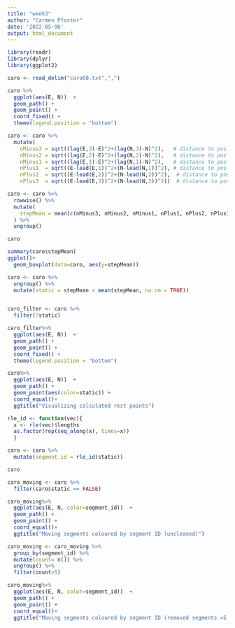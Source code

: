 ```yaml
---
title: "week3"
author: "Carmen Pfoster"
date: '2022-05-06'
output: html_document
---
```


```r
library(readr)
library(dplyr)
library(ggplot2)

caro <- read_delim("caro60.txt",",")
```

```r
caro %>%
  ggplot(aes(E, N))  +
  geom_path() +
  geom_point() +
  coord_fixed() +
  theme(legend.position = "bottom")

caro <- caro %>%
  mutate(
    nMinus3 = sqrt((lag(E,3)-E)^2+(lag(N,3)-N)^2),   # distance to pos - 3 minutes
    nMinus2 = sqrt((lag(E,2)-E)^2+(lag(N,2)-N)^2),   # distance to pos -2 minutes
    nMinus1 = sqrt((lag(E,1)-E)^2+(lag(N,1)-N)^2),   # distance to pos -1 minutes
    nPlus1  = sqrt((E-lead(E,1))^2+(N-lead(N,1))^2), # distance to pos +1 mintues
    nPlus2  = sqrt((E-lead(E,2))^2+(N-lead(N,2))^2),  # distance to pos +2 minutes
    nPlus3  = sqrt((E-lead(E,3))^2+(N-lead(N,3))^2))  # distance to pos +3

caro <- caro %>%
  rowwise() %>%
  mutate(
    stepMean = mean(c(nMinus3, nMinus2, nMinus1, nPlus1, nPlus2, nPlus3))
  ) %>%
  ungroup()

caro
```

```r
summary(caro$stepMean)
ggplot()+
  geom_boxplot(data=caro, aes(y=stepMean))
```

```r
caro <- caro %>% 
  ungroup() %>%
  mutate(static = stepMean < mean(stepMean, na.rm = TRUE))


caro_filter <- caro %>%
  filter(!static)

caro_filter%>%
  ggplot(aes(E, N))  +
  geom_path() +
  geom_point() +
  coord_fixed() +
  theme(legend.position = "bottom")
```

```r
caro%>%
  ggplot(aes(E, N))  +
  geom_path() +
  geom_point(aes(color=static)) +
  coord_equal()+
  ggtitle("Visualizing calculated rest points")
```

```r
rle_id <- function(vec){
  x <- rle(vec)$lengths
  as.factor(rep(seq_along(x), times=x))
  }
```

```r
caro <- caro %>%
  mutate(segment_id = rle_id(static))

caro
```

```r
caro_moving <- caro %>% 
  filter(caro$static == FALSE)

caro_moving%>%
  ggplot(aes(E, N, color=segment_id))  +
  geom_path() +
  geom_point() +
  coord_equal()+
  ggtitle("Moving segments coloured by segment ID (uncleaned)")
```

```r
caro_moving <- caro_moving %>% 
  group_by(segment_id) %>% 
  mutate(count= n()) %>% 
  ungroup() %>% 
  filter(count>5)

caro_moving%>%
  ggplot(aes(E, N, color=segment_id))  +
  geom_path() +
  geom_point() +
  coord_equal()+
  ggtitle("Moving segments coloured by segment ID (removed segments <5)")
```

